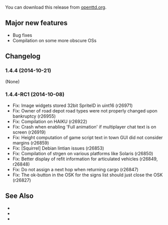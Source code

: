 {{en/-}}
{{en/Development/OTTDVersions}}
{{en/Archive/OpenTTD/Release|prev=OpenTTD 1.4.3|next=OpenTTD 1.5.0|date=2014-10-21}}

You can download this release from [http://www.openttd.org/en/download-stable/1.4.4 openttd.org].

==Major new features==
* Bug fixes
* Compilation on some more obscure OSs

==Changelog==
===1.4.4 (2014-10-21)===
(None)

===1.4.4-RC1 (2014-10-08)===
* Fix: Image widgets stored 32bit SpriteID in uint16 (r26971)
* Fix: Owner of road depot road types were not properly changed upon bankruptcy {{en/Development/Design Drafts/Flyspray|6126}} (r26955)
* Fix: Compilation on HAIKU (r26922)
* Fix: Crash when enabling 'Full animation' if multiplayer chat text is on screen {{en/Development/Design Drafts/Flyspray|6096}} (r26919)
* Fix: Height computation of game script text in town GUI did not consider margins {{en/Development/Design Drafts/Flyspray|6119}} (r26859)
* Fix: [Squirrel] Debian lintian issues (r26853)
* Fix: Compilation of strgen on various platforms like Solaris (r26850)
* Fix: Better display of refit information for articulated vehicles {{en/Development/Design Drafts/Flyspray|6113}} (r26849, r26848)
* Fix: Do not assign a next hop when returning cargo {{en/Development/Design Drafts/Flyspray|6110}} (r26847)
* Fix: The ok-button in the OSK for the signs list should just close the OSK {{en/Development/Design Drafts/Flyspray|6116}} (r26827)

==See Also==
* {{en/Archive/OpenTTD/OTTDNewsArticle|212|The 1.4.4 news article}}
* {{en/Forum|topic=71385|Forum topic for 1.4.4-RC1}}
* {{en/Archive/OpenTTD/OTTDNewsArticle|211|The 1.4.4-RC1 news article}}